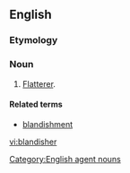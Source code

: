 ==English==

===Etymology===
{{suffix|blandish|er|lang=en}}

===Noun===
{{en-noun}}

# [[flatterer|Flatterer]].

====Related terms====
* [[blandishment]]

[[Category:English agent nouns]]

[[vi:blandisher]]